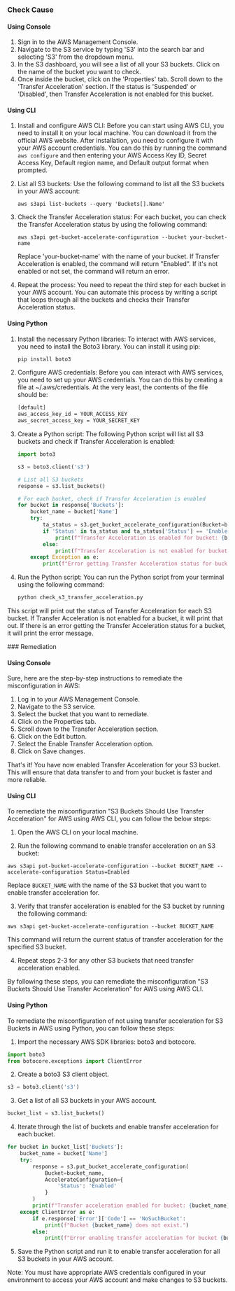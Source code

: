 

<Tabs><Tab title='Cause'>
### Check Cause

#### Using Console

1. Sign in to the AWS Management Console.
2. Navigate to the S3 service by typing 'S3' into the search bar and selecting 'S3' from the dropdown menu.
3. In the S3 dashboard, you will see a list of all your S3 buckets. Click on the name of the bucket you want to check.
4. Once inside the bucket, click on the 'Properties' tab. Scroll down to the 'Transfer Acceleration' section. If the status is 'Suspended' or 'Disabled', then Transfer Acceleration is not enabled for this bucket.

#### Using CLI

1. Install and configure AWS CLI: Before you can start using AWS CLI, you need to install it on your local machine. You can download it from the official AWS website. After installation, you need to configure it with your AWS account credentials. You can do this by running the command `aws configure` and then entering your AWS Access Key ID, Secret Access Key, Default region name, and Default output format when prompted.

2. List all S3 buckets: Use the following command to list all the S3 buckets in your AWS account:

   ```
   aws s3api list-buckets --query 'Buckets[].Name'
   ```

3. Check the Transfer Acceleration status: For each bucket, you can check the Transfer Acceleration status by using the following command:

   ```
   aws s3api get-bucket-accelerate-configuration --bucket your-bucket-name
   ```

   Replace 'your-bucket-name' with the name of your bucket. If Transfer Acceleration is enabled, the command will return "Enabled". If it's not enabled or not set, the command will return an error.

4. Repeat the process: You need to repeat the third step for each bucket in your AWS account. You can automate this process by writing a script that loops through all the buckets and checks their Transfer Acceleration status.

#### Using Python

1. Install the necessary Python libraries: To interact with AWS services, you need to install the Boto3 library. You can install it using pip:

   ```bash
   pip install boto3
   ```

2. Configure AWS credentials: Before you can interact with AWS services, you need to set up your AWS credentials. You can do this by creating a file at ~/.aws/credentials. At the very least, the contents of the file should be:

   ```bash
   [default]
   aws_access_key_id = YOUR_ACCESS_KEY
   aws_secret_access_key = YOUR_SECRET_KEY
   ```

3. Create a Python script: The following Python script will list all S3 buckets and check if Transfer Acceleration is enabled:

   ```python
   import boto3

   s3 = boto3.client('s3')

   # List all S3 buckets
   response = s3.list_buckets()

   # For each bucket, check if Transfer Acceleration is enabled
   for bucket in response['Buckets']:
       bucket_name = bucket['Name']
       try:
           ta_status = s3.get_bucket_accelerate_configuration(Bucket=bucket_name)
           if 'Status' in ta_status and ta_status['Status'] == 'Enabled':
               print(f"Transfer Acceleration is enabled for bucket: {bucket_name}")
           else:
               print(f"Transfer Acceleration is not enabled for bucket: {bucket_name}")
       except Exception as e:
           print(f"Error getting Transfer Acceleration status for bucket: {bucket_name}. Error: {str(e)}")
   ```

4. Run the Python script: You can run the Python script from your terminal using the following command:

   ```bash
   python check_s3_transfer_acceleration.py
   ```
   
This script will print out the status of Transfer Acceleration for each S3 bucket. If Transfer Acceleration is not enabled for a bucket, it will print that out. If there is an error getting the Transfer Acceleration status for a bucket, it will print the error message.

</Tab>

<Tab title='Remediation'>
### Remediation

#### Using Console

Sure, here are the step-by-step instructions to remediate the misconfiguration in AWS:

1. Log in to your AWS Management Console.
2. Navigate to the S3 service.
3. Select the bucket that you want to remediate.
4. Click on the Properties tab.
5. Scroll down to the Transfer Acceleration section.
6. Click on the Edit button.
7. Select the Enable Transfer Acceleration option.
8. Click on Save changes.

That's it! You have now enabled Transfer Acceleration for your S3 bucket. This will ensure that data transfer to and from your bucket is faster and more reliable.

#### Using CLI

To remediate the misconfiguration "S3 Buckets Should Use Transfer Acceleration" for AWS using AWS CLI, you can follow the below steps:

1. Open the AWS CLI on your local machine.

2. Run the following command to enable transfer acceleration on an S3 bucket:

```
aws s3api put-bucket-accelerate-configuration --bucket BUCKET_NAME --accelerate-configuration Status=Enabled
```

Replace `BUCKET_NAME` with the name of the S3 bucket that you want to enable transfer acceleration for.

3. Verify that transfer acceleration is enabled for the S3 bucket by running the following command:

```
aws s3api get-bucket-accelerate-configuration --bucket BUCKET_NAME
```

This command will return the current status of transfer acceleration for the specified S3 bucket.

4. Repeat steps 2-3 for any other S3 buckets that need transfer acceleration enabled.

By following these steps, you can remediate the misconfiguration "S3 Buckets Should Use Transfer Acceleration" for AWS using AWS CLI.

#### Using Python

To remediate the misconfiguration of not using transfer acceleration for S3 Buckets in AWS using Python, you can follow these steps:

1. Import the necessary AWS SDK libraries: boto3 and botocore.

```python
import boto3
from botocore.exceptions import ClientError
```

2. Create a boto3 S3 client object.

```python
s3 = boto3.client('s3')
```

3. Get a list of all S3 buckets in your AWS account.

```python
bucket_list = s3.list_buckets()
```

4. Iterate through the list of buckets and enable transfer acceleration for each bucket.

```python
for bucket in bucket_list['Buckets']:
    bucket_name = bucket['Name']
    try:
        response = s3.put_bucket_accelerate_configuration(
            Bucket=bucket_name,
            AccelerateConfiguration={
                'Status': 'Enabled'
            }
        )
        print(f"Transfer acceleration enabled for bucket: {bucket_name}")
    except ClientError as e:
        if e.response['Error']['Code'] == 'NoSuchBucket':
            print(f"Bucket {bucket_name} does not exist.")
        else:
            print(f"Error enabling transfer acceleration for bucket {bucket_name}: {e}")
```

5. Save the Python script and run it to enable transfer acceleration for all S3 buckets in your AWS account.

Note: You must have appropriate AWS credentials configured in your environment to access your AWS account and make changes to S3 buckets.


</Tab>
</Tabs>